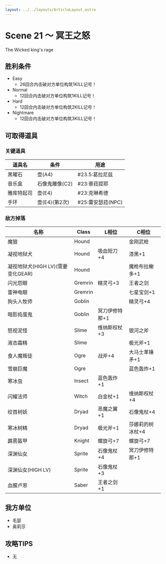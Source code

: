 ```yaml
---
layout: ../../layouts/ArticleLayout.astro
---
```

# Scene 21 ～ 冥王之怒

The Wicked king's rage

## 胜利条件 

- Easy
  - 26回合内击破对方单位构筑1KILL记号！
- Normal
  - 12回合内击破对方单位构筑1KILL记号！
- Hard
  - 12回合内击破对方单位构筑2KILL记号！
- Nightmare
  - 12回合内击破对方单位构筑3KILL记号！

## 可取得道具 

### 关键道具

|道具名|条件|用途|
|---|---|---|
|黑曜石|壶(A4)|#23.5:葛拉尼兹|
|音乐盒|石像鬼雕像(C2)|#23:普菈提耶|
|雅库特起司|壶(E4)|#23:克琳希德|
|手环|壶(E4)(第2次)|#25:蕾安瑟菈(NPC)|

### 敌方掉落

|名称|Class|L相位|C相位|
|---|---|---|---|
|魔狼|Hound||金刚武枪|
|凝视地狱犬|Hound|吸血短刀+4|漆黑+1|
|凝视地狱犬(HIGH LV)(需要变化GEAR)|Hound||魔枪布拉榭多+1|
|闪光怨眼|Gremrin|精灵弓+3|王者之剑|
|雷神电眼|Gremrin||七星宝剑+1|
|狗头人牧师|Goblin||精灵弓+4|
|暗影捣蛋鬼|Goblin|冥刀伊修特那+1||
|怒视泥怪|Slime|维纳斯权杖+3|银河之斧|
|液态霜精|Slime||极光斧+1|
|食人魔叛徒|Ogre|战斧+4|大马士革锤矛+1|
|雪崩巨魔|Ogre||蓝色轰炸+1|
|寒冰虫|Insect|蓝色轰炸+1||
|闪耀法师|Witch|白金杖+1|维纳斯权杖+4|
|绞首树妖|Dryad|恶魔之翼+1|石像鬼杖+4|
|寒冰树精|Dryad|极光斧+1|莎娜莉的树冰杖+4|
|霹雳盔甲|Knight|螺旋弓+7|螺旋弓+7|
|深渊仙女|Sprite|石像鬼杖+4|冥刀伊修特那+1|
|深渊仙女(HIGH LV)|Sprite|石像鬼杖+3||
|血腥卢恩|Saber|王者之剑+1||

## 我方单位 

- 毛瑟
- 奥莉莎

## 攻略TIPS 

- 无